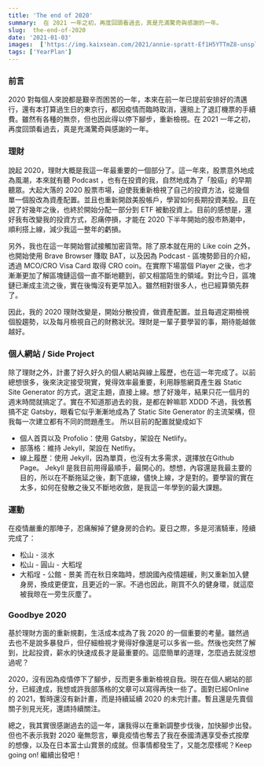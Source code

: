 ```yaml
---
title: 'The end of 2020'
summary:  在 2021 一年之初，再度回頭看過去，真是充滿驚奇與感謝的一年。
slug:  the-end-of-2020
date: '2021-01-03'
images:  ['https://img.kaixsean.com/2021/annie-spratt-Ef1H5YTTmZ8-unsplash.jpg']
tags: ['YearPlan']
---
```

### 前言
2020 對每個人來說都是艱辛而困苦的一年，本來在前一年已提前安排好的清邁行，還有本打算過生日的東京行，都因疫情而臨時取消，還賠上了退訂機票的手續費。雖然有各種的無奈，但也因此得以停下腳步，重新檢視。在 2021 一年之初，再度回頭看過去，真是充滿驚奇與感謝的一年。

### 理財
說起 2020，理財大概是我這一年最重要的一個部分了。這一年來，股票意外地成為風潮，本來就有聽 Podcast ，也有在投資的我，自然地成為了「股癌」的早期聽眾。大起大落的 2020 股票市場，迫使我重新檢視了自己的投資方法，從幾個單一個股改為資產配置。並且也重新開啟美股帳戶，學習如何長期投資美股。且在說了好幾年之後，也終於開始分配一部分到 ETF 被動投資上。目前的感想是，還好我有改變我的投資方式，忍痛停損，才能在 2020 下半年開始的股市熱潮中，順利搭上線，減少我這一整年的虧損。

另外，我也在這一年開始嘗試接觸加密貨幣。除了原本就在用的 Like coin 之外，也開始使用 Brave Browser 賺取 BAT，以及因為 Podcast - 區塊勢節目的介紹，透過 MCO/CRO Visa Card 取得 CRO coin。在實際下場當個 Player 之後，也才漸漸更加了解區塊鏈這個一直不斷地聽到，卻又相當陌生的領域。對比今日，區塊鏈已漸成主流之後，實在後悔沒有更早加入。雖然相對很多人，也已經算領先群了。

因此，我的 2020 理財改變是，開始分散投資，做資產配置。並且每週定期檢視個股趨勢，以及每月檢視自己的財務狀況。理財是一輩子要學習的事，期待能越做越好。

### 個人網站 / Side Project
除了理財之外，計畫了好久好久的個人網站與線上履歷，也在這一年完成了。以前總想很多，後來決定接受現實，覺得效率最重要，利用靜態網頁產生器 Static Site Generator 的方式，選定主題，直接上線。想了好幾年，結果只花一個月的週末時間就搞定了。實在不知道那過去的我，是都在幹嘛耶 XDDD
不過，我依舊搞不定 Gatsby，眼看它似乎漸漸地成為了 Static Site Generator 的主流架構，但我每一次建立都有不同的問題產生。
所以目前的配置就變成如下
- 個人首頁以及 Profolio：使用 Gatsby，架設在 Netlify。
- 部落格：維持 Jekyll，架設在 Netlfiy。
- 線上履歷：使用 Jekyll，因為單頁，也沒有太多需求，選擇放在Github Page。
Jekyll 是我目前用得最順手，最開心的。想想，內容還是我最主要的目的，所以在不斷拖延之後，劃下底線，儘快上線，才是對的。要學習的實在太多，如何在發散之後又不斷地收斂，是我這一年學到的最大課題。

### 運動
在疫情嚴重的那陣子，忍痛解掉了健身房的合約。夏日之際，多是河濱騎車，陸續完成了：
- 松山 - 淡水
- 松山 - 圓山  - 大稻埕
- 大稻埕 - 公館 - 景美
而在秋日來臨時，想說國內疫情趨緩，則又重新加入健身房，換成更便宜，且更近的一家。不過也因此，剛買不久的健身環，就這麼被我晾在一旁生灰塵了。

### Goodbye 2020
基於理財方面的重新規劃，生活成本成為了我 2020 的一個重要的考量。雖然過去也不是說多暴發戶，但仔細檢視才覺得好像還是可以多省一些。然後也突然了解到，比起投資，薪水的快速成長才是最重要的。這麼簡單的道理，怎麼過去就沒想過呢？

2020，沒有因為疫情停下了腳步，反而更多重新檢視自我。現在在個人網站的部分，已經達成，我想或許我部落格的文章可以寫得再快一些了。面對已經Online 的 2021，暫時還沒有新計畫，而是持續延續 2020 的未完計畫。暫且還是先賣個關子別見光死，還請持續關注。

總之，我其實很感謝過去的這一年，讓我得以在重新調整步伐後，加快腳步出發。但也不表示我對 2020 毫無怨言，畢竟疫情也奪去了我在泰國清邁享受泰式按摩的想像，以及在日本富士山賞景的成就。但事情都發生了，又能怎麼樣呢？Keep going on! 繼續出發吧！